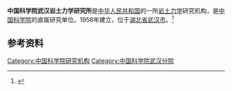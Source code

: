 '''中国科学院武汉岩土力学研究所'''是[[中华人民共和国|中华人民共和国]]的一所[[岩土力学|岩土力学]]研究机构，是[[中国科学院|中国科学院]]的直属研究单位。1958年建立，位于[[湖北省|湖北省]][[武汉市|武汉市]]。<ref>{{Cite journal|url=https://kns.cnki.net/KCMS/detail/detail.aspx?dbcode=CJFQ&dbname=CJFD8589&filename=YTGC198902016&uid=WEEvREcwSlJHSldSdmVqelcxVTNEZnhadmJTOEt0dDF5ZjU2eHoxM3dZdz0=$9A4hF_YAuvQ5obgVAqNKPCYcEjKensW4IQMovwHtwkF4VYPoHbKxJw!!&v=MjUxODBGckNVUjdxZmIrZG1GeTdtVzd6TlBEbk1iYkt4RnRqTXJZOUVZb1I4ZVgxTHV4WVM3RGgxVDNxVHJXTTE=|title=中国科学院武汉岩土力学研究所简介|author=|year=1989|issue=02|issn=1000-4548|journal=岩土工程学报|doi=|access-date=2020-08-19|archive-date=2021-06-09|archive-url=https://web.archive.org/web/20210609160902/https://kns.cnki.net/KCMS/detail/detail.aspx?dbcode=CJFQ&dbname=CJFD8589&filename=YTGC198902016&uid=WEEvREcwSlJHSldSdmVqelcxVTNEZnhadmJTOEt0dDF5ZjU2eHoxM3dZdz0%3D%249A4hF_YAuvQ5obgVAqNKPCYcEjKensW4IQMovwHtwkF4VYPoHbKxJw%21%21&v=MjUxODBGckNVUjdxZmIrZG1GeTdtVzd6TlBEbk1iYkt4RnRqTXJZOUVZb1I4ZVgxTHV4WVM3RGgxVDNxVHJXTTE%3D|dead-url=no}}</ref>

== 参考资料 ==
{{reflist}}

[[Category:中国科学院研究机构|Category:中国科学院研究机构]]
[[Category:中国科学院武汉分院|Category:中国科学院武汉分院]]